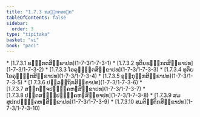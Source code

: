```yaml
---
title: "1.7.3 ຂມ຺ຠກຕວຄ຺ຄ"
tableOfContents: false
sidebar:
  order: 3
type: "tipitaka"
basket: "vi"
book: "paci"
---
```



<DynamicBreadcrumb />



<TableOfContents book="paci" section="1.7.3">
* [1.7.3.1 ຂມ຺ຠກຕສິກ຺ຂາປທ](1-7-3/1-7-3-1)
* [1.7.3.2 ທຸຕິຍຂມ຺ຠກຕສິກ຺ຂາປທ](1-7-3/1-7-3-2)
* [1.7.3.3 ໂອຄຸຓ຺ຐິຕສິກ຺ຂາປທ](1-7-3/1-7-3-3)
* [1.7.3.4 ທຸຕິຍໂອຄຸຓ຺ຐິຕສິກ຺ຂາປທ](1-7-3/1-7-3-4)
* [1.7.3.5 ອຸກ຺ກຸຏິກສິກ຺ຂາປທ](1-7-3/1-7-3-5)
* [1.7.3.6 ປລ຺ລຕ຺ຖິກສິກ຺ຂາປທ](1-7-3/1-7-3-6)
* [1.7.3.7 ສກ຺ກຈ຺ຈປຏິຄ຺ຄຫຓສິກ຺ຂາປທ](1-7-3/1-7-3-7)
* [1.7.3.8 ປຕ຺ຕສຎ຺ຎີປຏິຄ຺ຄຫຓສິກ຺ຂາປທ](1-7-3/1-7-3-8)
* [1.7.3.9 ສມສູປກປຏິຄ຺ຄຫຓສິກ຺ຂາປທ](1-7-3/1-7-3-9)
* [1.7.3.10 ສມຕິຕ຺ຕິກສິກ຺ຂາປທ](1-7-3/1-7-3-10)
</TableOfContents>
